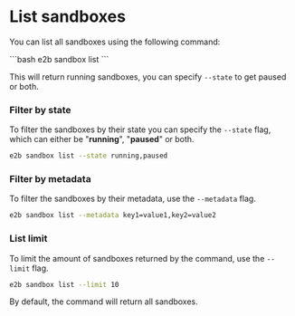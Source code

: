 # List sandboxes

You can list all sandboxes using the following command:

<CodeGroup isTerminalCommand>
```bash
e2b sandbox list
```
</CodeGroup>

This will return running sandboxes, you can specify `--state` to get paused or both.

### Filter by state

To filter the sandboxes by their state you can specify the `--state` flag, which can either be "**running**", "**paused**" or both.

```bash
e2b sandbox list --state running,paused
```

### Filter by metadata

To filter the sandboxes by their metadata, use the `--metadata` flag.

```bash
e2b sandbox list --metadata key1=value1,key2=value2
```

### List limit

To limit the amount of sandboxes returned by the command, use the `--limit` flag.

```bash
e2b sandbox list --limit 10
```

By default, the command will return all sandboxes.